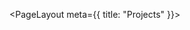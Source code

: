 


<PageLayout meta={{ title: "Projects" }}>
	<RichExperience name="Clearpool.Finance" desc="[Clearpool.finance](https://clearpool.finance) (CPOOL) The first decentralized credit marketplace. Holdex is an exceptional team of technology enthusiasts and
    		professionals working as a Web3 studio on an uncompromising mission to deliver genuine crypto
    		ideas to greater success. With Holdex, I was able to ship with rigor and transparency for  clearpool" />
</PageLayout>

